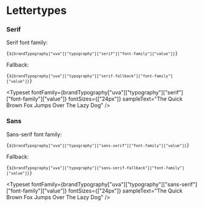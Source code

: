 
# Lettertypes

<Meta title="UvA/Typography" />

### Serif

Serif font family:

<code>{`${brandTypography["uva"]["typography"]["serif"]["font-family"]["value"]}`}</code>

Fallback:

<code>{`${brandTypography["uva"]["typography"]["serif-fallback"]["font-family"]["value"]}`}</code>

<Typeset
  fontFamily={brandTypography["uva"]["typography"]["serif"]["font-family"]["value"]}
  fontSizes={["24px"]}
  sampleText="The Quick Brown Fox Jumps Over The Lazy Dog"
/>

### Sans

Sans-serif font family:

<code>{`${brandTypography["uva"]["typography"]["sans-serif"]["font-family"]["value"]}`}</code>

Fallback:

<code>{`${brandTypography["uva"]["typography"]["sans-serif-fallback"]["font-family"]["value"]}`}</code>

<Typeset
  fontFamily={brandTypography["uva"]["typography"]["sans-serif"]["font-family"]["value"]}
  fontSizes={["24px"]}
  sampleText="The Quick Brown Fox Jumps Over The Lazy Dog"
/>
